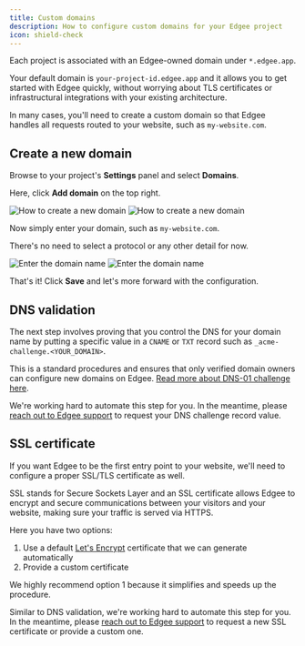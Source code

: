 ```yaml
---
title: Custom domains
description: How to configure custom domains for your Edgee project
icon: shield-check
---
```



Each project is associated with an Edgee-owned domain under `*.edgee.app`.

Your default domain is `your-project-id.edgee.app` and it allows you to get started with Edgee quickly,
without worrying about TLS certificates or infrastructural integrations with your existing architecture.

In many cases, you'll need to create a custom domain so that Edgee handles all requests routed to your website,
such as `my-website.com`.

## Create a new domain

Browse to your project's **Settings** panel and select **Domains**.

Here, click **Add domain** on the top right.

<Frame caption="How to create a new domain. Click on the image to zoom in.">
    <img
        className="block dark:hidden"
        src="/images/domains-create.png"
        alt="How to create a new domain"
        dark:hidden
    />
    <img
        className="hidden dark:block"
        src="/images/domains-create-dark.png"
        alt="How to create a new domain"
    />
</Frame>

Now simply enter your domain, such as `my-website.com`.

There's no need to select a protocol or any other detail for now.

<Frame caption="Enter the domain name. Click on the image to zoom in.">
    <img
        className="block dark:hidden"
        src="/images/domains-new.png"
        alt="Enter the domain name"
        dark:hidden
    />
    <img
        className="hidden dark:block"
        src="/images/domains-new-dark.png"
        alt="Enter the domain name"
    />
</Frame>

That's it! Click **Save** and let's more forward with the configuration.

## DNS validation

The next step involves proving that you control the DNS for your domain name
by putting a specific value in a `CNAME` or `TXT` record such as `_acme-challenge.<YOUR_DOMAIN>`.

This is a standard procedures and ensures that only verified domain owners can configure new domains on Edgee.
[Read more about DNS-01 challenge here](https://letsencrypt.org/docs/challenge-types/#dns-01-challenge).

We're working hard to automate this step for you. In the meantime, please [reach out to Edgee support](mailto:support@edgee.cloud)
to request your DNS challenge record value.

## SSL certificate

If you want Edgee to be the first entry point to your website, we'll need to configure a proper SSL/TLS certificate as well.

SSL stands for Secure Sockets Layer and an SSL certificate allows Edgee to encrypt and secure communications
between your visitors and your website, making sure your traffic is served via HTTPS.

Here you have two options:

1. Use a default [Let's Encrypt](https://letsencrypt.org) certificate that we can generate automatically
2. Provide a custom certificate

We highly recommend option 1 because it simplifies and speeds up the procedure.

Similar to DNS validation, we're working hard to automate this step for you. 
In the meantime, please [reach out to Edgee support](mailto:support@edgee.cloud)
to request a new SSL certificate or provide a custom one.

